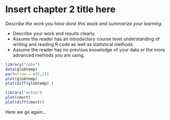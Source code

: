 # Insert chapter 2 title here

*Describe the work you have done this week and summarize your learning.*

- Describe your work and results clearly. 
- Assume the reader has an introductory course level understanding of writing and reading R code as well as statistical methods.
- Assume the reader has no previous knowledge of your data or the more advanced methods you are using.

```r
library("cobs")
data(globtemp)
par(mfrow = c(2,1))
plot(globtemp) 
plot(diff(globtemp) )

library("astsa")
plot(cmort)
plot(diff(cmort))
```

Here we go again...
